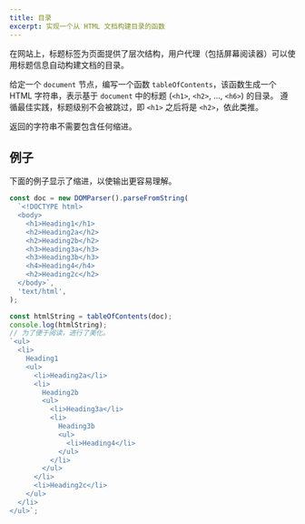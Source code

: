 ```yaml
---
title: 目录
excerpt: 实现一个从 HTML 文档构建目录的函数
---
```


在网站上，标题标签为页面提供了层次结构，用户代理（包括屏幕阅读器）可以使用标题信息自动构建文档的目录。

给定一个 `document` 节点，编写一个函数 `tableOfContents`，该函数生成一个 HTML 字符串，表示基于 `document` 中的标题 (`<h1>`, `<h2>`, ..., `<h6>`) 的目录。 遵循最佳实践，标题级别不会被跳过，即 `<h1>` 之后将是 `<h2>`，依此类推。

返回的字符串不需要包含任何缩进。

## 例子

下面的例子显示了缩进，以使输出更容易理解。

```js
const doc = new DOMParser().parseFromString(
  `<!DOCTYPE html>
  <body>
    <h1>Heading1</h1>
    <h2>Heading2a</h2>
    <h2>Heading2b</h2>
    <h3>Heading3a</h3>
    <h3>Heading3b</h3>
    <h4>Heading4</h4>
    <h2>Heading2c</h2>
  </body>`,
  'text/html',
);

const htmlString = tableOfContents(doc);
console.log(htmlString);
// 为了便于阅读，进行了美化。
`<ul>
  <li>
    Heading1
    <ul>
      <li>Heading2a</li>
      <li>
        Heading2b
        <ul>
          <li>Heading3a</li>
          <li>
            Heading3b
            <ul>
              <li>Heading4</li>
            </ul>
          </li>
        </ul>
      </li>
      <li>Heading2c</li>
    </ul>
  </li>
</ul>`;
```
